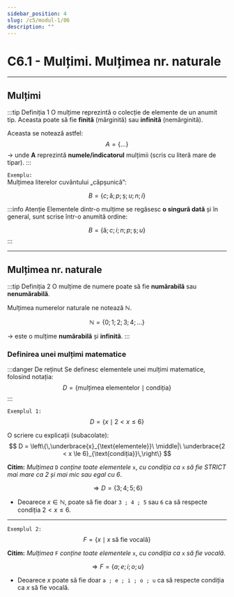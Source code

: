 ```yaml
---
sidebar_position: 4
slug: /c5/modul-1/06
description: ""
---
```


# C6.1 - Mulțimi. Mulțimea nr. naturale

---

## Mulțimi

:::tip Definiția 1
O mulțime reprezintă o colecție de elemente de un anumit tip. Aceasta poate să fie **finită** (mărginită)
sau **infinită** (nemărginită).

Aceasta se notează astfel:
$$
A = \{\ldots\}
$$
→ unde **A** reprezintă **numele/indicatorul** mulțimii (scris cu literă mare de tipar).
:::

`Exemplu:`  
Mulțimea literelor cuvântului „căpșunică”:

$$
B = \{c;\, \text{ă};\, p;\, \text{ș};\, u;\, n;\, i\}
$$

:::info Atenție
Elementele dintr-o mulțime se regăsesc **o singură dată** și în general, sunt scrise într-o anumită ordine:

$$
B = \{\text{ă};\, c;\, i;\, n;\, p;\, \text{ș};\, u\}
$$
:::

---

## Mulțimea nr. naturale

:::tip Definiția 2
O mulțime de numere poate să fie **numărabilă** sau **nenumărabilă**.

Mulțimea numerelor naturale ne notează $\mathbb{N}$.

$$
\mathbb{N} = \{0;\,1;\,2;\,3;\,4;\,\ldots\}
$$

→ este o mulțime **numărabilă** și **infinită**.
:::

### Definirea unei mulțimi matematice

:::danger De reținut
Se definesc elementele unei mulțimi matematice, folosind notația:
$$
D = \{\text{mulțimea elementelor}\mid \text{condiția}\}
$$
:::

`Exemplul 1:`
$$
D = \{x\mid 2 < x \le 6\}
$$

O scriere cu explicații (subacolate):
$$
D = \left\{\,\underbrace{x}_{\text{elementele}}\ \middle|\ \underbrace{2 < x \le 6}_{\text{condiția}}\,\right\}
$$

**Citim:** *Mulțimea* `D` *conține toate elementele* `x`, *cu condiția ca* `x` *să fie STRICT mai mare ca 2 și mai mic sau egal cu 6*.

$$
\Rightarrow D = \{3;\,4;\,5;\,6\}
$$

- Deoarece $x\in\mathbb{N}$, poate să fie doar `3 ; 4 ; 5` sau `6` ca să respecte condiția $2 < x \le 6$.

---

`Exemplul 2:`
$$
F = \{x\mid \text{$x$ să fie vocală}\}
$$

**Citim:** *Mulțimea* `F` *conține toate elementele* `x`, *cu condiția ca* `x` *să fie vocală*.

$$
\Rightarrow F = \{a;\, e;\, i;\, o;\, u\}
$$

- Deoarece $x$ poate să fie doar `a ; e ; i ; o ; u` ca să respecte condiția ca $x$ să fie vocală.
